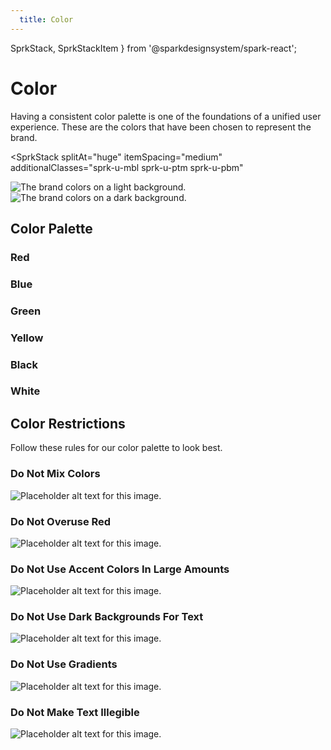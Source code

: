 ```yaml
---
  title: Color
---
```



  SprkStack,
  SprkStackItem
} from '@sparkdesignsystem/spark-react';

# Color
Having a consistent color palette is one of the foundations of a unified user experience.
These are the colors that have been chosen to represent the brand.

<SprkStack
  splitAt="huge"
  itemSpacing="medium"
  additionalClasses="sprk-u-mbl sprk-u-ptm sprk-u-pbm"
>
  <SprkStackItem additionalClasses="sprk-o-Stack__item--flex@m">
    <img
      srcset={colorsLightSrcSet}
      src={colorsOnLight}
      sizes="(min-width: 1120px) 1120px,
            (min-width: 1680px) 1680px,
            560px"
      alt="The brand colors on a light background."/>
  </SprkStackItem>

  <SprkStackItem additionalClasses="sprk-o-Stack__item--flex@m">
  <img
    srcset={colorsDarkSrcSet}
    src={colorsOnDark}
    sizes="(min-width: 1120px) 1120px,
          (min-width: 1680px) 1680px,
          560px"
    alt="The brand colors on a dark background."/>
  </SprkStackItem>
</SprkStack>

## Color Palette
### Red
<ColorSwatchGrid color="red" />

### Blue
<ColorSwatchGrid color="blue" />

### Green
<ColorSwatchGrid color="green" />

### Yellow
<ColorSwatchGrid color="yellow" />

### Black
<ColorSwatchGrid color="black" />

### White
<ColorSwatchGrid
  color="white"
  additionalClasses="sprk-u-mbl"
  />

## Color Restrictions
Follow these rules for our color palette to
look best.

### Do Not Mix Colors
<img
  class="sprk-u-mbm"
  src={doNotMixColors}
  alt="Placeholder alt text for this image."/>

### Do Not Overuse Red
<img
  class="sprk-u-mbm"
  src={doNotOveruseRed}
  alt="Placeholder alt text for this image."/>

### Do Not Use Accent Colors In Large Amounts
<img
  class="sprk-u-mbm"
  src={doNotUseAccentsLarge}
  alt="Placeholder alt text for this image."/>

### Do Not Use Dark Backgrounds For Text
<img
  class="sprk-u-mbm"
  src={doNotUseDarkBgsForText}
  alt="Placeholder alt text for this image."/>

### Do Not Use Gradients
<img
  class="sprk-u-mbm"
  src={doNotUseGradients}
  alt="Placeholder alt text for this image."/>

### Do Not Make Text Illegible
<img
  src={doNotMakeTextIllegible}
  alt="Placeholder alt text for this image."/>